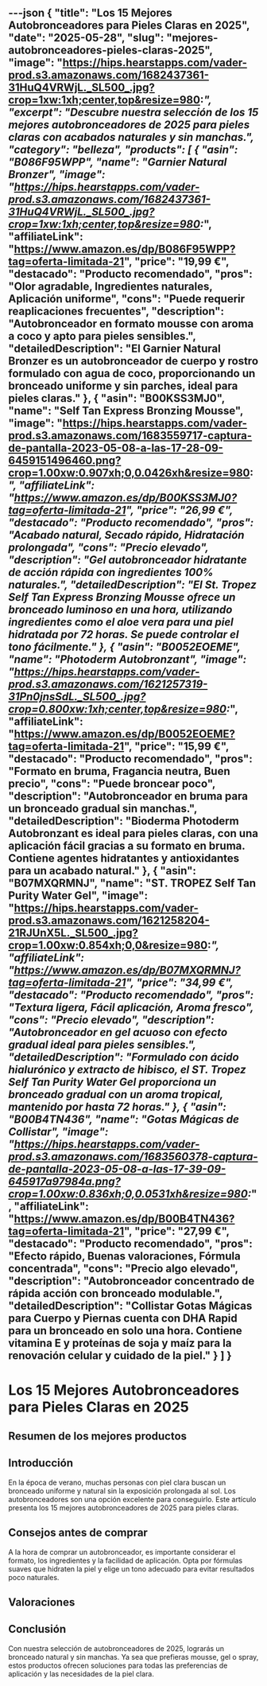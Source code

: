 ---json
{
  "title": "Los 15 Mejores Autobronceadores para Pieles Claras en 2025",
  "date": "2025-05-28",
  "slug": "mejores-autobronceadores-pieles-claras-2025",
  "image": "https://hips.hearstapps.com/vader-prod.s3.amazonaws.com/1682437361-31HuQ4VRWjL._SL500_.jpg?crop=1xw:1xh;center,top&resize=980:*",
  "excerpt": "Descubre nuestra selección de los 15 mejores autobronceadores de 2025 para pieles claras con acabados naturales y sin manchas.",
  "category": "belleza",
  "products": [
    {
      "asin": "B086F95WPP",
      "name": "Garnier Natural Bronzer",
      "image": "https://hips.hearstapps.com/vader-prod.s3.amazonaws.com/1682437361-31HuQ4VRWjL._SL500_.jpg?crop=1xw:1xh;center,top&resize=980:*",
      "affiliateLink": "https://www.amazon.es/dp/B086F95WPP?tag=oferta-limitada-21",
      "price": "19,99 €",
      "destacado": "Producto recomendado",
      "pros": "Olor agradable, Ingredientes naturales, Aplicación uniforme",
      "cons": "Puede requerir reaplicaciones frecuentes",
      "description": "Autobronceador en formato mousse con aroma a coco y apto para pieles sensibles.",
      "detailedDescription": "El Garnier Natural Bronzer es un autobronceador de cuerpo y rostro formulado con agua de coco, proporcionando un bronceado uniforme y sin parches, ideal para pieles claras."
    },
    {
      "asin": "B00KSS3MJ0",
      "name": "Self Tan Express Bronzing Mousse",
      "image": "https://hips.hearstapps.com/vader-prod.s3.amazonaws.com/1683559717-captura-de-pantalla-2023-05-08-a-las-17-28-09-6459151496460.png?crop=1.00xw:0.907xh;0,0.0426xh&resize=980:*",
      "affiliateLink": "https://www.amazon.es/dp/B00KSS3MJ0?tag=oferta-limitada-21",
      "price": "26,99 €",
      "destacado": "Producto recomendado",
      "pros": "Acabado natural, Secado rápido, Hidratación prolongada",
      "cons": "Precio elevado",
      "description": "Gel autobronceador hidratante de acción rápida con ingredientes 100% naturales.",
      "detailedDescription": "El St. Tropez Self Tan Express Bronzing Mousse ofrece un bronceado luminoso en una hora, utilizando ingredientes como el aloe vera para una piel hidratada por 72 horas. Se puede controlar el tono fácilmente."
    },
    {
      "asin": "B0052EOEME",
      "name": "Photoderm Autobronzant",
      "image": "https://hips.hearstapps.com/vader-prod.s3.amazonaws.com/1621257319-31Pn0jnsSdL._SL500_.jpg?crop=0.800xw:1xh;center,top&resize=980:*",
      "affiliateLink": "https://www.amazon.es/dp/B0052EOEME?tag=oferta-limitada-21",
      "price": "15,99 €",
      "destacado": "Producto recomendado",
      "pros": "Formato en bruma, Fragancia neutra, Buen precio",
      "cons": "Puede broncear poco",
      "description": "Autobronceador en bruma para un bronceado gradual sin manchas.",
      "detailedDescription": "Bioderma Photoderm Autobronzant es ideal para pieles claras, con una aplicación fácil gracias a su formato en bruma. Contiene agentes hidratantes y antioxidantes para un acabado natural."
    },
    {
      "asin": "B07MXQRMNJ",
      "name": "ST. TROPEZ Self Tan Purity Water Gel",
      "image": "https://hips.hearstapps.com/vader-prod.s3.amazonaws.com/1621258204-21RJUnX5L._SL500_.jpg?crop=1.00xw:0.854xh;0,0&resize=980:*",
      "affiliateLink": "https://www.amazon.es/dp/B07MXQRMNJ?tag=oferta-limitada-21",
      "price": "34,99 €",
      "destacado": "Producto recomendado",
      "pros": "Textura ligera, Fácil aplicación, Aroma fresco",
      "cons": "Precio elevado",
      "description": "Autobronceador en gel acuoso con efecto gradual ideal para pieles sensibles.",
      "detailedDescription": "Formulado con ácido hialurónico y extracto de hibisco, el ST. Tropez Self Tan Purity Water Gel proporciona un bronceado gradual con un aroma tropical, mantenido por hasta 72 horas."
    },
    {
      "asin": "B00B4TN436",
      "name": "Gotas Mágicas de Collistar",
      "image": "https://hips.hearstapps.com/vader-prod.s3.amazonaws.com/1683560378-captura-de-pantalla-2023-05-08-a-las-17-39-09-645917a97984a.png?crop=1.00xw:0.836xh;0,0.0531xh&resize=980:*",
      "affiliateLink": "https://www.amazon.es/dp/B00B4TN436?tag=oferta-limitada-21",
      "price": "27,99 €",
      "destacado": "Producto recomendado",
      "pros": "Efecto rápido, Buenas valoraciones, Fórmula concentrada",
      "cons": "Precio algo elevado",
      "description": "Autobronceador concentrado de rápida acción con bronceado modulable.",
      "detailedDescription": "Collistar Gotas Mágicas para Cuerpo y Piernas cuenta con DHA Rapid para un bronceado en solo una hora. Contiene vitamina E y proteínas de soja y maíz para la renovación celular y cuidado de la piel."
    }
  ]
}
---


# Los 15 Mejores Autobronceadores para Pieles Claras en 2025

## Resumen de los mejores productos

<ProductRankingTable products={products} />

## Introducción

En la época de verano, muchas personas con piel clara buscan un bronceado uniforme y natural sin la exposición prolongada al sol. Los autobronceadores son una opción excelente para conseguirlo. Este artículo presenta los 15 mejores autobronceadores de 2025 para pieles claras.

## Consejos antes de comprar

A la hora de comprar un autobronceador, es importante considerar el formato, los ingredientes y la facilidad de aplicación. Opta por fórmulas suaves que hidraten la piel y elige un tono adecuado para evitar resultados poco naturales.

## Valoraciones

<ProductDetailCard product={products[0]} />

<ProductDetailCard product={products[1]} />

<ProductDetailCard product={products[2]} />

<ProductDetailCard product={products[3]} />

<ProductDetailCard product={products[4]} />

## Conclusión

Con nuestra selección de autobronceadores de 2025, lograrás un bronceado natural y sin manchas. Ya sea que prefieras mousse, gel o spray, estos productos ofrecen soluciones para todas las preferencias de aplicación y las necesidades de la piel clara.
